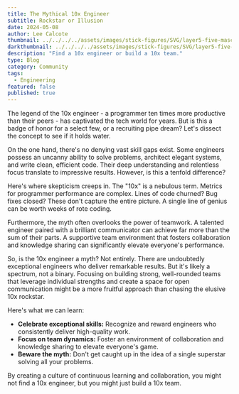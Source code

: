 ```yaml
---
title: The Mythical 10x Engineer
subtitle: Rockstar or Illusion
date: 2024-05-08
author: Lee Calcote
thumbnail: ../../../../assets/images/stick-figures/SVG/layer5-five-mascot-means-business.svg
darkthumbnail: ../../../../assets/images/stick-figures/SVG/layer5-five-mascot-means-business.svg
description: "Find a 10x engineer or build a 10x team."
type: Blog
category: Community
tags:
  - Engineering
featured: false
published: true
---
```



<BlogWrapper>
The legend of the 10x engineer - a programmer ten times more productive than their peers - has captivated the tech world for years. But is this a badge of honor for a select few, or a recruiting pipe dream? Let's dissect the concept to see if it holds water.

On the one hand, there's no denying vast skill gaps exist. Some engineers possess an uncanny ability to solve problems, architect elegant systems, and write clean, efficient code. Their deep understanding and relentless focus translate to impressive results. However, is this a tenfold difference?

Here's where skepticism creeps in. The "10x" is a nebulous term. Metrics for programmer performance are complex. Lines of code churned? Bug fixes closed? These don't capture the entire picture. A single line of genius can be worth weeks of rote coding.

Furthermore, the myth often overlooks the power of teamwork. A talented engineer paired with a brilliant communicator can achieve far more than the sum of their parts. A supportive team environment that fosters collaboration and knowledge sharing can significantly elevate everyone's performance.

So, is the 10x engineer a myth? Not entirely. There are undoubtedly exceptional engineers who deliver remarkable results. But it's likely a spectrum, not a binary. Focusing on building strong, well-rounded teams that leverage individual strengths and create a space for open communication might be a more fruitful approach than chasing the elusive 10x rockstar.

Here's what we can learn:

- **Celebrate exceptional skills:** Recognize and reward engineers who consistently deliver high-quality work.
- **Focus on team dynamics:** Foster an environment of collaboration and knowledge sharing to elevate everyone's game.
- **Beware the myth:** Don't get caught up in the idea of a single superstar solving all your problems.

By creating a culture of continuous learning and collaboration, you might not find a 10x engineer, but you might just build a 10x team.

</BlogWrapper>
